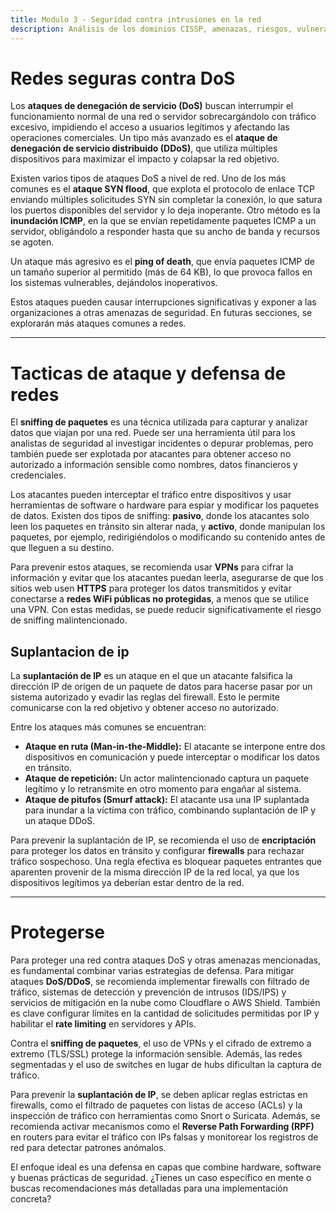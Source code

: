 ```yaml
---
title: Modulo 3 - Seguridad contra intrusiones en la red
description: Análisis de los dominios CISSP, amenazas, riesgos, vulnerabilidades y su impacto en la organización.
---
```


# Redes seguras contra DoS
Los **ataques de denegación de servicio (DoS)** buscan interrumpir el funcionamiento normal de una red o servidor sobrecargándolo con tráfico excesivo, impidiendo el acceso a usuarios legítimos y afectando las operaciones comerciales. Un tipo más avanzado es el **ataque de denegación de servicio distribuido (DDoS)**, que utiliza múltiples dispositivos para maximizar el impacto y colapsar la red objetivo.  

Existen varios tipos de ataques DoS a nivel de red. Uno de los más comunes es el **ataque SYN flood**, que explota el protocolo de enlace TCP enviando múltiples solicitudes SYN sin completar la conexión, lo que satura los puertos disponibles del servidor y lo deja inoperante. Otro método es la **inundación ICMP**, en la que se envían repetidamente paquetes ICMP a un servidor, obligándolo a responder hasta que su ancho de banda y recursos se agoten.  

Un ataque más agresivo es el **ping of death**, que envía paquetes ICMP de un tamaño superior al permitido (más de 64 KB), lo que provoca fallos en los sistemas vulnerables, dejándolos inoperativos.  

Estos ataques pueden causar interrupciones significativas y exponer a las organizaciones a otras amenazas de seguridad. En futuras secciones, se explorarán más ataques comunes a redes.

---

# Tacticas de ataque y defensa de redes 
El **sniffing de paquetes** es una técnica utilizada para capturar y analizar datos que viajan por una red. Puede ser una herramienta útil para los analistas de seguridad al investigar incidentes o depurar problemas, pero también puede ser explotada por atacantes para obtener acceso no autorizado a información sensible como nombres, datos financieros y credenciales.  

Los atacantes pueden interceptar el tráfico entre dispositivos y usar herramientas de software o hardware para espiar y modificar los paquetes de datos. Existen dos tipos de sniffing: **pasivo**, donde los atacantes solo leen los paquetes en tránsito sin alterar nada, y **activo**, donde manipulan los paquetes, por ejemplo, redirigiéndolos o modificando su contenido antes de que lleguen a su destino.  

Para prevenir estos ataques, se recomienda usar **VPNs** para cifrar la información y evitar que los atacantes puedan leerla, asegurarse de que los sitios web usen **HTTPS** para proteger los datos transmitidos y evitar conectarse a **redes WiFi públicas no protegidas**, a menos que se utilice una VPN. Con estas medidas, se puede reducir significativamente el riesgo de sniffing malintencionado.
## Suplantacion de ip
La **suplantación de IP** es un ataque en el que un atacante falsifica la dirección IP de origen de un paquete de datos para hacerse pasar por un sistema autorizado y evadir las reglas del firewall. Esto le permite comunicarse con la red objetivo y obtener acceso no autorizado.  

Entre los ataques más comunes se encuentran:  
- **Ataque en ruta (Man-in-the-Middle):** El atacante se interpone entre dos dispositivos en comunicación y puede interceptar o modificar los datos en tránsito.  
- **Ataque de repetición:** Un actor malintencionado captura un paquete legítimo y lo retransmite en otro momento para engañar al sistema.  
- **Ataque de pitufos (Smurf attack):** El atacante usa una IP suplantada para inundar a la víctima con tráfico, combinando suplantación de IP y un ataque DDoS.  

Para prevenir la suplantación de IP, se recomienda el uso de **encriptación** para proteger los datos en tránsito y configurar **firewalls** para rechazar tráfico sospechoso. Una regla efectiva es bloquear paquetes entrantes que aparenten provenir de la misma dirección IP de la red local, ya que los dispositivos legítimos ya deberían estar dentro de la red.

---
# Protegerse 
Para proteger una red contra ataques DoS y otras amenazas mencionadas, es fundamental combinar varias estrategias de defensa. Para mitigar ataques **DoS/DDoS**, se recomienda implementar firewalls con filtrado de tráfico, sistemas de detección y prevención de intrusos (IDS/IPS) y servicios de mitigación en la nube como Cloudflare o AWS Shield. También es clave configurar límites en la cantidad de solicitudes permitidas por IP y habilitar el **rate limiting** en servidores y APIs.  

Contra el **sniffing de paquetes**, el uso de VPNs y el cifrado de extremo a extremo (TLS/SSL) protege la información sensible. Además, las redes segmentadas y el uso de switches en lugar de hubs dificultan la captura de tráfico.  

Para prevenir la **suplantación de IP**, se deben aplicar reglas estrictas en firewalls, como el filtrado de paquetes con listas de acceso (ACLs) y la inspección de tráfico con herramientas como Snort o Suricata. Además, se recomienda activar mecanismos como el **Reverse Path Forwarding (RPF)** en routers para evitar el tráfico con IPs falsas y monitorear los registros de red para detectar patrones anómalos.  

El enfoque ideal es una defensa en capas que combine hardware, software y buenas prácticas de seguridad. ¿Tienes un caso específico en mente o buscas recomendaciones más detalladas para una implementación concreta?